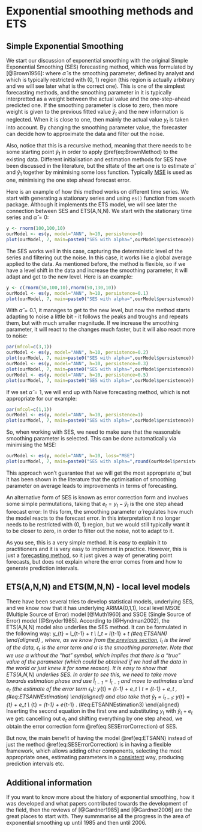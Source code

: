 # Exponential smoothing methods and ETS

## Simple Exponential Smoothing
We start our discussion of exponential smoothing with the original Simple Exponential Smoothing (SES) forecasting method, which was formulated by [@Brown1956]:
\begin{equation}
  \hat{y}_{t+1} = \hat{\alpha} {y}_{t} + (1 - \hat{\alpha}) \hat{y}_{t},
  (\#eq:BrownMethod)
\end{equation}
where $\hat{\alpha}$ is the smoothing parameter, defined by analyst and which is typically restricted with (0, 1) region (this region is actually arbitrary and we will see later what is the correct one). This is one of the simplest forecasting methods, and the smoothing parameter in it is typically interpretted as a weight between the actual value and the one-step-ahead predicted one. If the smoothing parameter is close to zero, then more weight is given to the previous fitted value $\hat{y}_{t}$ and the new information is neglected. When it is close to one, then mainly the actual value ${y}_{t}$ is taken into account. By changing the smoothing parameter value, the forecaster can decide how to approximate the data and filter out the noise.

Also, notice that this is a recursive method, meaning that there needs to be some starting point $\hat{y}_1$ in order to apply \@ref(eq:BrownMethod) to the existing data. Different initialisation and estimation methods for SES have been discussed in the literature, but the sttate of the art one is to estimate $\hat{\alpha}$ and $\hat{y}_{1}$ together by minimising some loss function. Typically [MSE](#errorMeasures) is used as one, minimising the one step ahead forecast error.

Here is an example of how this method works on different time series. We start with generating a stationary series and using `es()` function from `smooth` package. Although it implements the ETS model, we will see later the connection between SES and ETS(A,N,N). We start with the stationary time series and $\hat{\alpha}=0$:
```r
y <- rnorm(100,100,10)
ourModel <- es(y, model="ANN", h=10, persistence=0)
plot(ourModel, 7, main=paste0("SES with alpha=",ourModel$persistence))
```

The SES works well in this case, capturing the deterministic level of the series and filtering out the noise. In this case, it works like a global average applied to the data. As mentioned before, the method is flexible, so if we have a level shift in the data and increase the smoothing parameter, it will adapt and get to the new level. Here is an example:

```r
y <- c(rnorm(50,100,10),rnorm(50,130,10))
ourModel <- es(y, model="ANN", h=10, persistence=0.1)
plot(ourModel, 7, main=paste0("SES with alpha=",ourModel$persistence))
```

With $\hat{\alpha}=0.1$, it manages to get to the new level, but now the method starts adapting to noise a little bit - it follows the peaks and troughs and repeats them, but with much smaller magnitude. If we increase the smoothing parameter, it will react to the changes much faster, but it will also react more to noise:
```r
par(mfcol=c(3,1))
ourModel <- es(y, model="ANN", h=10, persistence=0.2)
plot(ourModel, 7, main=paste0("SES with alpha=",ourModel$persistence))
ourModel <- es(y, model="ANN", h=10, persistence=0.3)
plot(ourModel, 7, main=paste0("SES with alpha=",ourModel$persistence))
ourModel <- es(y, model="ANN", h=10, persistence=0.5)
plot(ourModel, 7, main=paste0("SES with alpha=",ourModel$persistence))
```

If we set $\hat{\alpha}=1$, we will end up with Naive forecasting method, which is not appropriate for our example:
```r
par(mfcol=c(1,1))
ourModel <- es(y, model="ANN", h=10, persistence=1)
plot(ourModel, 7, main=paste0("SES with alpha=",ourModel$persistence))
```

So, when working with SES, we need to make sure that the reasonable smoothing parameter is selected. This can be done automatically via minimising the MSE:
```r
ourModel <- es(y, model="ANN", h=10, loss="MSE")
plot(ourModel, 7, main=paste0("SES with alpha=",round(ourModel$persistence,3)))
```

This approach won't guarantee that we will get the most appropriate $\hat{\alpha}$, but it has been shown in the literature that the optimisation of smoothing parameter on average leads to improvements in terms of forecasting.

An alternative form of SES is known as error correction form and involves some simple permutations, taking that $e_t=y_t-\hat{y}_t$ is the one step ahead forecast error:
\begin{equation}
  \hat{y}_{t+1} = \hat{y}_{t} + \hat{\alpha} e_{t}.
  (\#eq:SESErrorCorrection)
\end{equation}
In this form, the smoothing parameter $\hat{\alpha}$ regulates how much the model reacts to the forecast error. In this interpretation it no longer needs to be restricted with (0, 1) region, but we would still typically want it to be closer to zero, in order to filter out the noise, not to adapt to it.

As you see, this is a very simple method. It is easy to explain it to practitioners and it is very easy to implement in practice. However, this is just a [forecasting method](#intro), so it just gives a way of generating point forecasts, but does not explain where the error comes from and how to generate prediction intervals.

## ETS(A,N,N) and ETS(M,N,N) - local level models

There have been several tries to develop statistical models, underlying SES, and we know now that it has underlying ARIMA(0,1,1), local level MSOE (Multiple Source of Error) model [@Muth1960] and SSOE (Single Source of Error) model [@Snyder1985]. According to [@Hyndman2002], the ETS(A,N,N) model also underlies the SES method. It can be formulated in the following way:
\beging{aligned}
    y_{t} = l_{t-1} + \epsilon_t \\
    l_t = l_{t-1} + \alpha \epsilon_t
    (\#eq:ETSANN)
\end{aligned} ,
where, as we know from [the previous section](#tsComponents), $l_t$ is the level of the data, $\epsilon_t$ is the error term and $\alpha$ is the smoothing parameter. Note that we use $\alpha$ without the "hat" symbol, which implies that there is a "true" value of the parameter (which could be obtained if we had all the data in the world or just knew it for some reason). It is easy to show that ETS(A,N,N) underlies SES. In order to see this, we need to take move towards estimation phase and use $\hat{l}_{t-1}=l_{t-1}$ and move to estimates $\hat{\alpha}$ and $e_t$ (the estimate of the error term $\epsilon_t$):
\beging{aligned}
    y_{t} = \hat{l}_{t-1} + e_t \\
    \hat{l}_t = \hat{l}_{t-1} + \hat{\alpha} e_t ,
    (\#eq:ETSANNEstimation)
\end{aligned}
and also take that $\hat{y}_t=l_{t-1}$:
\beging{aligned}
    y_{t} = \hat{y}_{t} + e_t \\
    \hat{y}_{t} = \hat{y}_{t-1} + \hat{\alpha} e_{t-1} .
    (\#eq:ETSANNEstimation3)
\end{aligned}
Inserting the second equation in the first one and substituting $y_t$ with $\hat{y}_t+e_t$ we get:
\begin{equation}
    \hat{y}_t+e_t = \hat{y}_{t-1} + \hat{\alpha} e_{t-1} + e_t ,
  (\#eq:ETSANNEstimation4)
\end{equation}
cancelling out $e_t$ and shifting everything by one step ahead, we obtain the error correction form \@ref(eq:SESErrorCorrection) of SES.

But now, the main benefit of having the model \@ref(eq:ETSANN) instead of just the method \@ref(eq:SESErrorCorrection) is in having a flexible framework, which allows adding other components, selecting the most appropriate ones, estimating parameters in a [consistent](#intro) way, producing prediction intervals etc.


## Additional information

If you want to know more about the history of exponential smoothing, how it was developed and what papers contributed towards the development of the field, then the reviews of [@Gardner1985] and [@Gardner2006] are the great places to start with. They summmarise all the progress in the area of exponential smoothing up until 1985 and then until 2006.
